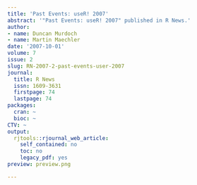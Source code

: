 ```yaml
---
title: 'Past Events: useR! 2007'
abstract: '"Past Events: useR! 2007" published in R News.'
author:
- name: Duncan Murdoch
- name: Martin Maechler
date: '2007-10-01'
volume: 7
issue: 2
slug: RN-2007-2-past-events-user-2007
journal:
  title: R News
  issn: 1609-3631
  firstpage: 74
  lastpage: 74
packages:
  cran: ~
  bioc: ~
CTV: ~
output:
  rjtools::rjournal_web_article:
    self_contained: no
    toc: no
    legacy_pdf: yes
preview: preview.png

---
```

